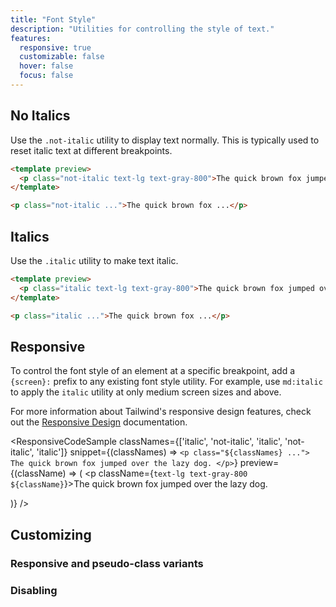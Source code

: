 ```yaml
---
title: "Font Style"
description: "Utilities for controlling the style of text."
features:
  responsive: true
  customizable: false
  hover: false
  focus: false
---
```




## No Italics

Use the `.not-italic` utility to display text normally. This is typically used to reset italic text at different breakpoints.

```html
<template preview>
  <p class="not-italic text-lg text-gray-800">The quick brown fox jumped over the lazy dog.</p>
</template>

<p class="not-italic ...">The quick brown fox ...</p>
```

## Italics

Use the `.italic` utility to make text italic.

```html
<template preview>
  <p class="italic text-lg text-gray-800">The quick brown fox jumped over the lazy dog.</p>
</template>

<p class="italic ...">The quick brown fox ...</p>
```

## Responsive

To control the font style of an element at a specific breakpoint, add a `{screen}:` prefix to any existing font style utility. For example, use `md:italic` to apply the `italic` utility at only medium screen sizes and above.

For more information about Tailwind's responsive design features, check out the [Responsive Design](/docs/responsive-design) documentation.

<ResponsiveCodeSample
  classNames={['italic', 'not-italic', 'italic', 'not-italic', 'italic']}
  snippet={(classNames) => `
    <p class="${classNames} ...">
      The quick brown fox jumped over the lazy dog.
    </p>
  `}
  preview={(className) => (
    <p className={`text-lg text-gray-800 ${className}`}>The quick brown fox jumped over the lazy dog.</p>
  )}
/>

## Customizing

### Responsive and pseudo-class variants

<Variants plugin="fontStyle" />

### Disabling

<Disabling plugin="fontStyle" />

